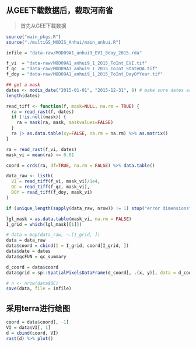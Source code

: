 ## 从GEE下载数据后，截取河南省

> 首先从GEE下载数据

<!-- - `MOD13A2 EVI`: <https://code.earthengine.google.com/350aed10705fd98056a4b8c355a1a825> -->


```r
source("main_pkgs.R")
source("./multiGS_MODIS_Anhui/main_anhui.R")
```

```r
infile = "data-raw/MOD09A1_anhui9_EVI_8day_2015.rda"

f_vi  = "data-raw/MOD09A1_anhui9_1_2015_ToInt_EVI.tif"
f_qc  = "data-raw/MOD09A1_anhui9_1_2015_ToInt_StateQA.tif"
f_doy = "data-raw/MOD09A1_anhui9_1_2015_ToInt_DayOfYear.tif"

## get a mask
dates <- modis_date("2015-01-01", "2015-12-31", 8) # make sure dates are in line with that in tiff
length(dates)

read_tiff <- function(f, mask=NULL, na.rm = TRUE) {
  ra = read_rast(f, dates) 
  if (!is.null(mask)) {
    ra = mask(ra, mask, maskvalues=FALSE)
  }
  ra |> as.data.table(xy=FALSE, na.rm = na.rm) %>% as.matrix()
}

ra = read_rast(f_vi, dates) 
mask_vi = mean(ra) >= 0.01

coord = crds(ra, df=TRUE, na.rm = FALSE) %>% data.table()

data_raw <- listk(
  VI = read_tiff(f_vi, mask_vi)/1e4, 
  QC = read_tiff(f_qc, mask_vi), 
  DOY = read_tiff(f_doy, mask_vi)
)

if (unique_length(sapply(data_raw, nrow)) != 1) stop("error dimensions")

lgl_mask = as.data.table(mask_vi, na.rm = FALSE)
I_grid = which(lgl_mask[[1]])

# data = map(data_raw, ~.[I_grid, ])
data = data_raw
data$coord = cbind(I = I_grid, coord[I_grid, ])
data$date = dates
data$qcFUN = qc_summary

d_coord = data$coord
data$grid = sp::SpatialPixelsDataFrame(d_coord[, .(x, y)], data = d_coord[, 1])

# n <- nrow(data$QC)
save(data, file = infile)
```

## 采用terra进行绘图

```r
coord = data$coord[, -1]
VI = data$VI[, 1]
d = cbind(coord, VI)
rast(d) %>% plot()
```
